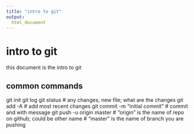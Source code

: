 ```yaml
---
title: "intro to git"
output: 
  html_document
---
```


# intro to git
this document is the intro to git

## common commands
git init
git log
git status # any changes; new file; what are the changes
git add -A # add most recent changes
git commit -m "initial commit" # commit and with message
git push -u origin master # "origin" is the name of repo on github; could be other name # "master" is the name of branch you are pushing

